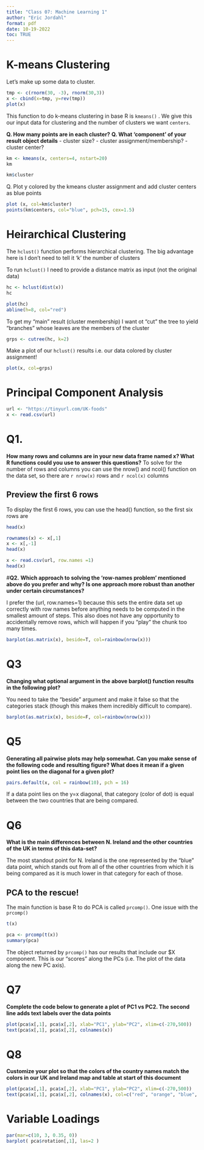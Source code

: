 ```yaml
---
title: "Class 07: Machine Learning 1"
author: "Eric Jordahl"
format: pdf
date: 10-19-2022
toc: TRUE
---
```


# K-means Clustering

Let's make up some data to cluster.

```r
tmp <- c(rnorm(30, -3), rnorm(30,3))
x <- cbind(x=tmp, y=rev(tmp))
plot(x)
```
This function to do k-means clustering in base R is `kmeans()` . We give this our input data for clustering and the number of clusters we want `centers`.

**Q. How many points are in each cluster?**
**Q. What ‘component’ of your result object details**
 - cluster size?
 - cluster assignment/membership?
 - cluster center?
```r
km <- kmeans(x, centers=4, nstart=20)
km
```


```r
km$cluster
```

Q. Plot y colored by the kmeans cluster assignment and add cluster centers as blue points

```r
plot (x, col=km$cluster)
points(km$centers, col="blue", pch=15, cex=1.5)
```

# Heirarchical Clustering

The `hclust()` function performs hierarchical clustering. The big advantage here is I don't need to tell it 'k' the number of clusters

To run `hclust()` I need to provide a distance matrix as input (not the original data)

```r
hc <- hclust(dist(x))
hc
```
```r
plot(hc)
abline(h=8, col="red")
```

To get my "main" result (cluster membership) I want ot "cut" the tree to yield "branches" whose leaves are the members of the cluster

```r
grps <- cutree(hc, k=2)
```

Make a plot of our `hclust()` results i.e. our data colored by cluster assignment!
```r
plot(x, col=grps)
```

# Principal Component Analysis
 

```r
url <- "https://tinyurl.com/UK-foods"
x <- read.csv(url)
```

# **Q1.**
**How many rows and columns are in your new data frame named x? What R functions could you use to answer this questions?**
To solve for the number of rows and columns you can use the nrow() and ncol() function on the data set, so there are `r nrow(x)` rows and `r ncol(x)` columns

## Preview the first 6 rows
To display the first 6 rows, you can use the head() function, so the first six rows are

```r
head(x)
```

```r
rownames(x) <- x[,1]
x <- x[,-1]
head(x)
```

```r
x <- read.csv(url, row.names =1)
head(x)
```

#**Q2.**
**Which approach to solving the ‘row-names problem’ mentioned above do you prefer and why? Is one approach more robust than another under certain circumstances?**

I prefer the (url, row.names=1) because this sets the entire data set up correctly with row names before anything needs to be computed in the smallest amount of steps. This also does not have any opportunity to accidentally remove rows, which will happen if you "play" the chunk too many times.

```r
barplot(as.matrix(x), beside=T, col=rainbow(nrow(x)))
```

# **Q3**
**Changing what optional argument in the above barplot() function results in the following plot?**

You need to take the "beside" argument and make it false so that the categories stack (though this makes them incredibly difficult to compare).
```r
barplot(as.matrix(x), beside=F, col=rainbow(nrow(x)))
```

# **Q5** 
**Generating all pairwise plots may help somewhat. Can you make sense of the following code and resulting figure? What does it mean if a given point lies on the diagonal for a given plot?**

```r
pairs.default(x, col = rainbow(10), pch = 16)
```

If a data point lies on the y=x diagonal, that category (color of dot) is equal between the two countries that are being compared. 

# **Q6** 
**What is the main differences between N. Ireland and the other countries of the UK in terms of this data-set?**

The most standout point for N. Ireland is the one represented by the "blue" data point, which stands out from all of the other countries from which it is being compared as it is much lower in that category for each of those. 

## PCA to the rescue!

The main function is base R to do PCA is called `prcomp()`. One issue with the `prcomp()` 

```r
t(x)
```

```r
pca <- prcomp(t(x))
summary(pca)
```

The object returned by `prcomp()` has our results that include our $X component. This is our "scores" along the PCs (i.e. The plot of the data along the new PC axis).

# **Q7**
**Complete the code below to generate a plot of PC1 vs PC2. The second line adds text labels over the data points** 

```r
plot(pca$x[,1], pca$x[,2], xlab="PC1", ylab="PC2", xlim=c(-270,500))
text(pca$x[,1], pca$x[,2], colnames(x))
```


# **Q8**
**Customize your plot so that the colors of the country names match the colors in our UK and Ireland map and table at start of this document**

```r
plot(pca$x[,1], pca$x[,2], xlab="PC1", ylab="PC2", xlim=c(-270,500))
text(pca$x[,1], pca$x[,2], colnames(x), col=c("red", "orange", "blue", "darkgreen")) 
```

# Variable Loadings

```r
par(mar=c(10, 3, 0.35, 0))
barplot( pca$rotation[,1], las=2 )
```
